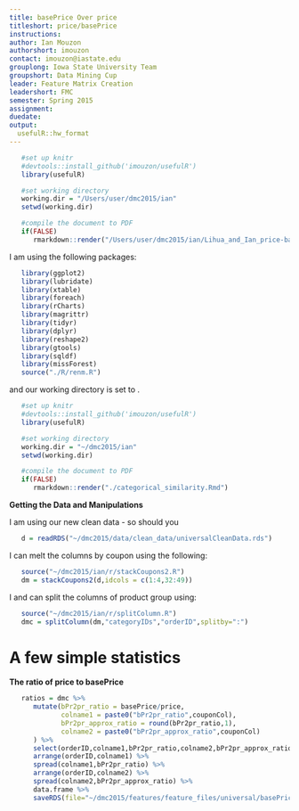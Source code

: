 ```yaml
---
title: basePrice Over price
titleshort: price/basePrice
instructions:
author: Ian Mouzon
authorshort: imouzon
contact: imouzon@iastate.edu
grouplong: Iowa State University Team
groupshort: Data Mining Cup
leader: Feature Matrix Creation
leadershort: FMC
semester: Spring 2015
assignment: 
duedate: 
output:
  usefulR::hw_format
---
```


<!--- # (R code (No Results in Document)) -->
```r
   #set up knitr
   #devtools::install_github('imouzon/usefulR')
   library(usefulR)

   #set working directory
   working.dir = "/Users/user/dmc2015/ian"
   setwd(working.dir)

   #compile the document to PDF
   if(FALSE) 
      rmarkdown::render("/Users/user/dmc2015/ian/Lihua_and_Ian_price-basePrice.rmd")
```

I am using the following packages:
<!--- # (R code (No Results in Document))-->
```r
   library(ggplot2)
   library(lubridate)
   library(xtable)
   library(foreach)
   library(rCharts)
   library(magrittr)
   library(tidyr)
   library(dplyr)
   library(reshape2)
   library(gtools)
   library(sqldf)
   library(missForest)
   source("./R/renm.R")
```
and our working directory is set to \verb!dmc2015/ian!.

<!--- simpstats: R code (No Results in Document) -->
```r
   #set up knitr
   #devtools::install_github('imouzon/usefulR')
   library(usefulR)

   #set working directory
   working.dir = "~/dmc2015/ian"
   setwd(working.dir)

   #compile the document to PDF
   if(FALSE) 
      rmarkdown::render("./categorical_similarity.Rmd")
```

**Getting the Data and Manipulations**

I am using our new clean data - so should you
<!--- chunk-label: R code (No Results in Document) -->
```r
   d = readRDS("~/dmc2015/data/clean_data/universalCleanData.rds")
```

I can melt the columns by coupon using the following:
<!--- : R code (No Results in Document) -->
```r
   source("~/dmc2015/ian/r/stackCoupons2.R")
   dm = stackCoupons2(d,idcols = c(1:4,32:49))
```

I and can split the columns of product group using:
<!--- splitcols: R code (No Results in Document) -->
```r
   source("~/dmc2015/ian/r/splitColumn.R")
   dmc = splitColumn(dm,"categoryIDs","orderID",splitby=":") 
```

# A few simple statistics

**The ratio of price to basePrice**
<!--- f: R code (No Results in Document) -->
```r
   ratios = dmc %>% 
      mutate(bPr2pr_ratio = basePrice/price,
             colname1 = paste0("bPr2pr_ratio",couponCol),
             bPr2pr_approx_ratio = round(bPr2pr_ratio,1),
             colname2 = paste0("bPr2pr_approx_ratio",couponCol)
      ) %>%
      select(orderID,colname1,bPr2pr_ratio,colname2,bPr2pr_approx_ratio) %>%
      arrange(orderID,colname1) %>%
      spread(colname1,bPr2pr_ratio) %>%
      arrange(orderID,colname2) %>%
      spread(colname2,bPr2pr_approx_ratio) %>%
      data.frame %>%
      saveRDS(file="~/dmc2015/features/feature_files/universal/basePrice_price_ratio.rds")
```
